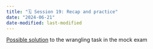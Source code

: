 ```yaml
---
title: "🗓️ Session 19: Recap and practice"
date: "2024-06-21"
date-modified: last-modified
---
```


[Possible solution](/2024Spring/material/FinalRecap.zip) to the wrangling 
task in the mock exam
